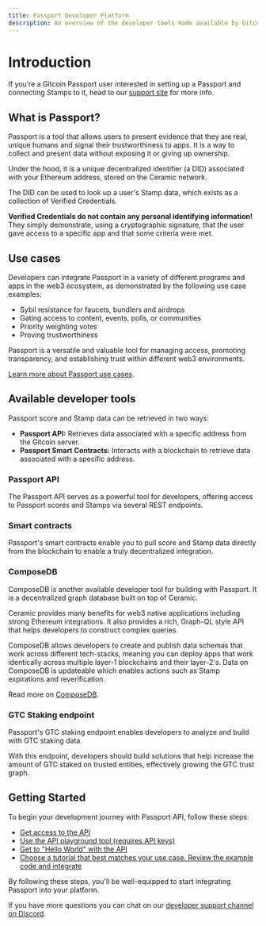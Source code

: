 ```yaml
---
title: Passport Developer Platform
description: An overview of the developer tools made available by Gitcoin Passport.
---
```



# Introduction

If you’re a Gitcoin Passport user interested in setting up a Passport and connecting Stamps to it, head to our [support site](https://support.gitcoin.co/gitcoin-knowledge-base/gitcoin-passport/what-is-gitcoin-passport) for more info.

## What is Passport?

Passport is a tool that allows users to present evidence that they are real, unique humans and signal their trustworthiness to apps. It is a way to collect and present data without exposing it or giving up ownership. 

Under the hood, it is a unique decentralized identifier (a DID) associated with your Ethereum address, stored on the Ceramic network. 

The DID can be used to look up a user's Stamp data, which exists as a collection of Verified Credentials.

**Verified Credentials do not contain any personal identifying information!** They simply demonstrate, using a cryptographic signature, that the user gave access to a specific app and that some criteria were met.

## Use cases

Developers can integrate Passport in a variety of different programs and apps in the web3 ecosystem, as demonstrated by the following use case examples:

- Sybil resistance for faucets, bundlers and airdrops
- Gating access to content, events, polls, or communities
- Priority weighting votes
- Proving trustworthiness

Passport is a versatile and valuable tool for managing access, promoting transparency, and establishing trust within different web3 environments. 

[Learn more about Passport use cases](../overview/use-cases).


## Available developer tools

Passport score and Stamp data can be retrieved in two ways:

* **Passport API:** Retrieves data associated with a specific address from the Gitcoin server. 
* **Passport Smart Contracts:** Interacts with a blockchain to retrieve data associated with a specific address. 

### Passport API

The Passport API serves as a powerful tool for developers, offering access to Passport scores and Stamps via several REST endpoints. 

<Cards>
  <Card title="Overview" href="/building-with-passport/passport-api/overview" />
  <Card title="Get access" href="/building-with-passport/passport-api/getting-access" />
  <Card title="Quick start" href="/building-with-passport/passport-api/quick-start-guide" />
  <Card title="Tutorials" href="/building-with-passport/passport-api/tutorials" />
  <Card title="API reference" href="/building-with-passport/passport-api/api-reference" />
</Cards>

### Smart contracts

Passport's smart contracts enable you to pull score and Stamp data directly from the blockchain to enable a truly decentralized integration. 

<Cards>
  <Card title="Overview" href="/building-with-passport/smart-contracts/overview" />
  <Card title="Tutorial" href="/building-with-passport/smart-contracts/integrating-onchain-stamp-data" />
  <Card title="Contract reference" href="/building-with-passport/passport-api/contract-reference" />
</Cards>

### ComposeDB

ComposeDB is another available developer tool for building with Passport. It is a decentralized graph database built on top of Ceramic.

Ceramic provides many benefits for web3 native applications including strong Ethereum integrations. It also provides a rich, Graph-QL style API that helps developers to construct complex queries. 

ComposeDB allows developers to create and publish data schemas that work across different tech-stacks, meaning you can deploy apps that work identically across multiple layer-1 blockchains and their layer-2's. 
Data on ComposeDB is updateable which enables actions such as Stamp expirations and reverification.

Read more on [ComposeDB](composedb.md).


### GTC Staking endpoint

Passport's GTC staking endpoint enables developers to analyze and build with GTC staking data.

With this endpoint, developers should build solutions that help increase the amount of GTC staked on trusted entities, effectively growing the GTC trust graph.

<Cards>
  <Card title="GTC staking endpoint" href="/building-with-passport/passport-api/api-reference#receive-gtc-staking-amounts" />
</Cards>

## Getting Started

To begin your development journey with Passport API, follow these steps:

- [Get access to the API](getting-access)
- [Use the API playground tool (requires API keys)](https://api.scorer.gitcoin.co/docs)
- [Get to "Hello World" with the API](quick-start-guide)
- [Choose a tutorial that best matches your use case. Review the example code and integrate](tutorials)

By following these steps, you'll be well-equipped to start integrating Passport into your platform.

If you have more questions you can chat on our [developer support channel on Discord](https://discord.com/channels/562828676480237578/986222591096279040).
